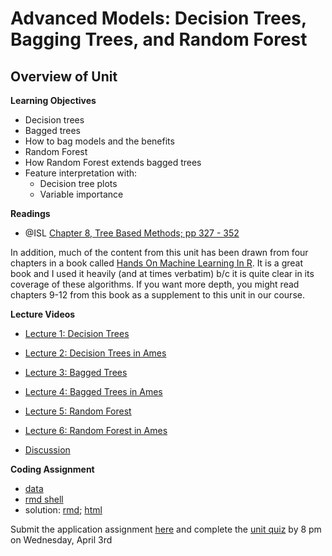 # Advanced Models: Decision Trees, Bagging Trees, and Random Forest


## Overview of Unit

**Learning Objectives**

* Decision trees
* Bagged trees
* How to bag models and the benefits
* Random Forest
* How Random Forest extends bagged trees
* Feature interpretation with:
  * Decision tree plots
  * Variable importance


**Readings**

* @ISL [Chapter 8, Tree Based Methods; pp 327 - 352](pdfs/isl_2.pdf)

In addition, much of the content from this unit has been drawn from four chapters in a book called [Hands On Machine Learning In R](https://bradleyboehmke.github.io/HOML/).  It is a great book and I used it heavily (and at times verbatim) b/c it is quite clear in its coverage of these algorithms.  If you want more depth, you might read chapters 9-12 from this book as a supplement to this unit in our course.

**Lecture Videos**

* [Lecture 1: Decision Trees]()
* [Lecture 2: Decision Trees in Ames]()
* [Lecture 3: Bagged Trees]()
* [Lecture 4: Bagged Trees in Ames]()
* [Lecture 5: Random Forest]()
* [Lecture 6: Random Forest in Ames]()

* [Discussion]()


**Coding Assignment**

* [data](homework/unit_10/fifa.csv)
* [rmd shell](homework/unit_10/hw_unit_10_random_forest.Rmd)
* solution: [rmd](); [html]()


 Submit the application assignment [here](https://canvas.wisc.edu/courses/395546/assignments/2187684) and complete the [unit quiz](https://canvas.wisc.edu/courses/395546/quizzes/514054) by 8 pm on Wednesday, April 3rd 


